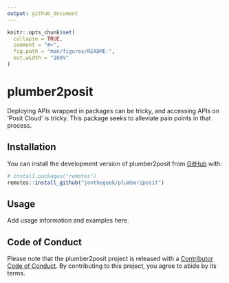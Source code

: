 ```yaml
---
output: github_document
---
```


<!-- README.md is generated from README.Rmd. Please edit that file -->

```r
knitr::opts_chunk$set(
  collapse = TRUE,
  comment = "#>",
  fig.path = "man/figures/README-",
  out.width = "100%"
)
```

# plumber2posit

<!-- badges: start -->
<!-- badges: end -->

Deploying APIs wrapped in packages can be tricky, and accessing APIs on 'Posit Cloud' is tricky. This package seeks to alleviate pain points in that process.

## Installation

You can install the development version of plumber2posit from [GitHub](https://github.com/) with:

``` r
# install.packages("remotes")
remotes::install_github("jonthegeek/plumber2posit")
```

## Usage

Add usage information and examples here.

## Code of Conduct

Please note that the plumber2posit project is released with a [Contributor Code of Conduct](https://jonthegeek.github.io/plumber2posit/CODE_OF_CONDUCT.html). By contributing to this project, you agree to abide by its terms.
